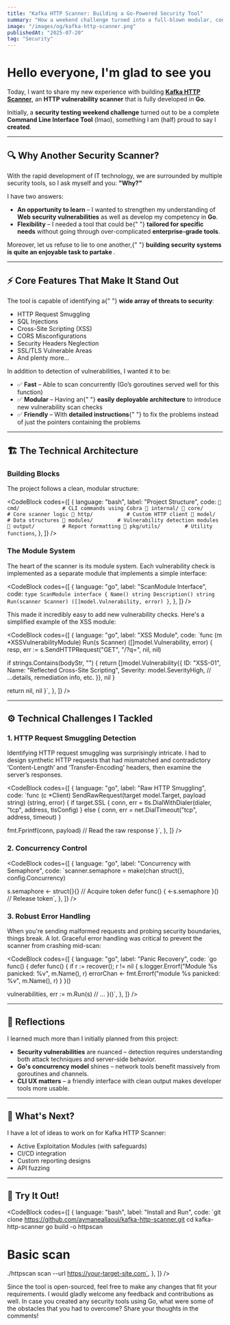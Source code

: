 ```yaml
---
title: "Kafka HTTP Scanner: Building a Go-Powered Security Tool"
summary: "How a weekend challenge turned into a full-blown modular, concurrent, and raw-powered HTTP vulnerability scanner in Go."
image: "/images/og/kafka-http-scanner.png"
publishedAt: "2025-07-20"
tag: "Security"
---
```


# Hello everyone, I'm glad to see you

Today, I want to share my new experience with building **[Kafka HTTP Scanner](https://github.com/aymaneallaoui/kafka-http-scanner)**, an **HTTP vulnerability scanner** that is fully developed in **Go**.

<Text>
  Initially, a <strong>security testing weekend challenge</strong> turned out to
  be a complete <strong>Command Line Interface Tool</strong> (lmao), something I
  am (half) proud to say I <strong>created</strong>.
</Text>

---

## 🔍 Why Another Security Scanner?

With the rapid development of IT technology, we are surrounded by multiple security tools, so I ask myself and you: **"Why?"**

<Text>
  I have two answers:
  <ul>
    <li>
      <strong>An opportunity to learn</strong> – I wanted to strengthen my
      understanding of <strong>Web security vulnerabilities</strong> as well as
      develop my competency in <strong>Go</strong>.
    </li>
    <li>
      <strong>Flexibility</strong> – I needed a tool that could be{" "}
      <strong>tailored for specific needs</strong> without going through
      over-complicated <strong>enterprise-grade tools</strong>.
    </li>
  </ul>
  Moreover, let us refuse to lie to one another,{" "}
  <strong>
    building security systems is quite an enjoyable task to partake
  </strong>
  .
</Text>

---

## ⚡ Core Features That Make It Stand Out

<Text>
  The tool is capable of identifying a{" "}
  <strong>wide array of threats to security</strong>:
  <ul>
    <li>HTTP Request Smuggling</li>
    <li>SQL Injections</li>
    <li>Cross-Site Scripting (XSS)</li>
    <li>CORS Misconfigurations</li>
    <li>Security Headers Neglection</li>
    <li>SSL/TLS Vulnerable Areas</li>
    <li>And plenty more...</li>
  </ul>
</Text>

<Text>
  In addition to detection of vulnerabilities, I wanted it to be:
  <ul>
    <li>
      ✅ <strong>Fast</strong> – Able to scan concurrently (Go’s goroutines
      served well for this function)
    </li>
    <li>
      ✅ <strong>Modular</strong> – Having an{" "}
      <strong>easily deployable architecture</strong> to introduce new
      vulnerability scan checks
    </li>
    <li>
      ✅ <strong>Friendly</strong> – With <strong>detailed instructions</strong>{" "}
      to fix the problems instead of just the pointers containing the problems
    </li>
  </ul>
</Text>

---

## 🏗️ The Technical Architecture

### Building Blocks

<Text>The project follows a clean, modular structure:</Text>

<CodeBlock
  codes={[
    {
      language: "bash",
      label: "Project Structure",
      code: `📂 cmd/              # CLI commands using Cobra
📂 internal/
  📂 core/           # Core scanner logic
  📂 http/           # Custom HTTP client
  📂 model/          # Data structures
  📂 modules/        # Vulnerability detection modules
  📂 output/         # Report formatting
📂 pkg/utils/        # Utility functions`,
    },
  ]}
/>

### The Module System

<Text>
  The heart of the scanner is its module system. Each vulnerability check is
  implemented as a separate module that implements a simple interface:
</Text>

<CodeBlock
  codes={[
    {
      language: "go",
      label: "ScanModule Interface",
      code: `type ScanModule interface {
  Name() string
  Description() string
  Run(scanner Scanner) ([]model.Vulnerability, error)
}`,
    },
  ]}
/>

<Text>
  This made it incredibly easy to add new vulnerability checks. Here's a
  simplified example of the XSS module:
</Text>

<CodeBlock
  codes={[
    {
      language: "go",
      label: "XSS Module",
      code: `func (m *XSSVulnerabilityModule) Run(s Scanner) ([]model.Vulnerability, error) {
  resp, err := s.SendHTTPRequest("GET", "/?q=<script>alert(1)</script>", nil, nil)

if strings.Contains(bodyStr, "<script>alert(1)</script>") {
return []model.Vulnerability{{
      ID:      "XSS-01",
      Name:    "Reflected Cross-Site Scripting",
      Severity: model.SeverityHigh,
      // ...details, remediation info, etc.
    }}, nil
}

return nil, nil
}`,
},
]}
/>

---

## ⚙️ Technical Challenges I Tackled

### 1. HTTP Request Smuggling Detection

<Text>
  Identifying HTTP request smuggling was surprisingly intricate. I had to design
  synthetic HTTP requests that had mismatched and contradictory ‘Content-Length’
  and ‘Transfer-Encoding’ headers, then examine the server’s responses.
</Text>

<CodeBlock
  codes={[
    {
      language: "go",
      label: "Raw HTTP Smuggling",
      code: `func (c *Client) SendRawRequest(target model.Target, payload string) (string, error) {
  if target.SSL {
    conn, err = tls.DialWithDialer(dialer, "tcp", address, tlsConfig)
  } else {
    conn, err = net.DialTimeout("tcp", address, timeout)
  }

fmt.Fprintf(conn, payload)
// Read the raw response
}`,
},
]}
/>

### 2. Concurrency Control

<CodeBlock
  codes={[
    {
      language: "go",
      label: "Concurrency with Semaphore",
      code: `scanner.semaphore = make(chan struct{}, config.Concurrency)

s.semaphore <- struct{}{} // Acquire token
defer func() { <-s.semaphore }() // Release token`,
},
]}
/>

### 3. Robust Error Handling

<Text>
  When you're sending malformed requests and probing security boundaries, things
  break. A lot. Graceful error handling was critical to prevent the scanner from
  crashing mid-scan:
</Text>

<CodeBlock
  codes={[
    {
      language: "go",
      label: "Panic Recovery",
      code: `go func() {
  defer func() {
    if r := recover(); r != nil {
      s.logger.Errorf("Module %s panicked: %v", m.Name(), r)
      errorChan <- fmt.Errorf("module %s panicked: %v", m.Name(), r)
    }
  }()

vulnerabilities, err := m.Run(s)
// ...
}()`,
},
]}
/>

---

## 🔁 Reflections

<Text>
  I learned much more than I initially planned from this project:
  <ul>
    <li>
      <strong>Security vulnerabilities</strong> are nuanced – detection requires
      understanding both attack techniques and server-side behavior.
    </li>
    <li>
      <strong>Go's concurrency model</strong> shines – network tools benefit
      massively from goroutines and channels.
    </li>
    <li>
      <strong>CLI UX matters</strong> – a friendly interface with clean output
      makes developer tools more usable.
    </li>
  </ul>
</Text>

---

## 🧭 What's Next?

<Text>
  I have a lot of ideas to work on for Kafka HTTP Scanner:
  <ul>
    <li>Active Exploitation Modules (with safeguards)</li>
    <li>CI/CD integration</li>
    <li>Custom reporting designs</li>
    <li>API fuzzing</li>
  </ul>
</Text>

---

## 🚀 Try It Out!

<CodeBlock
  codes={[
    {
      language: "bash",
      label: "Install and Run",
      code: `git clone https://github.com/aymaneallaoui/kafka-http-scanner.git
cd kafka-http-scanner
go build -o httpscan

# Basic scan

./httpscan scan --url https://your-target-site.com`,
},
]}
/>

<Text>
  Since the tool is open-sourced, feel free to make any changes that fit your
  requirements. I would gladly welcome any feedback and contributions as well.
</Text>

<Text>
  In case you created any security tools using Go, what were some of the
  obstacles that you had to overcome? Share your thoughts in the comments!
</Text>
